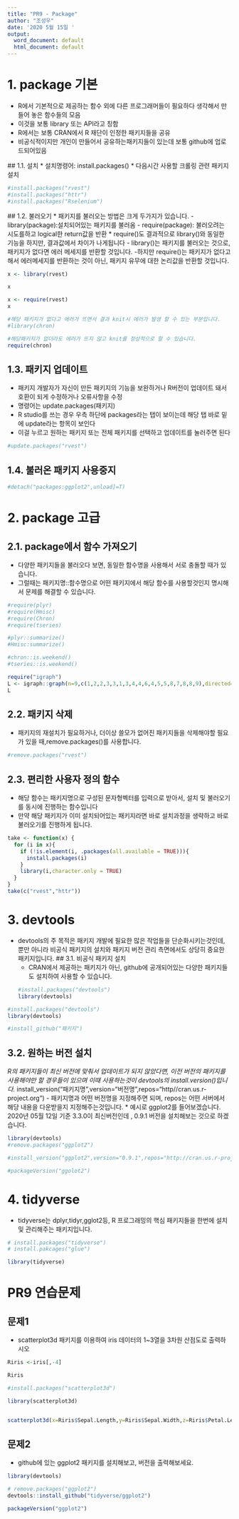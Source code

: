 ```yaml
---
title: "PR9 - Package"
author: "조성우"
date: '2020 5월 15일 '
output:
  word_document: default
  html_document: default
---
```


# 1. package 기본

  * R에서 기본적으로 제공하는 함수 외에 다른 프로그래머들이 필요하다 생각해서 만들어 놓은 함수들의 모음
  * 이것을 보통 library 또는 API라고 칭함
  * R에서는 보통 CRAN에서 R 재단이 인정한 패키지들을 공유
  * 비공식적이지만 개인이 만들어서 공유하는패키지들이 있는데 보통 github에 업로드되어있음
  
  ## 1.1. 설치
  * 설치명령어: install.packages()
  * 다음시간 사용할 크롤링 관련 패키지 설치
```r
#install.packages("rvest")
#install.packages("httr")
#install.packages("Rselenium")
```
  ## 1.2. 불러오기
      * 패키지를 불러오는 방법은 크게 두가지가 있습니다.
          - library(package):설치되어있는 패키지를 불러옴
          - require(package): 불러오려는 시도를하고 logical한 return값을 반환
      * require()도 결과적으로 library()와 동일한 기능을 하지만, 결과값에서 차이가 나게됩니다
          - library()는 패키지를 불러오는 것으로, 패키지가 없다면 에러 메세지를 반환할 것입니다.
          -하지만 require()는 패키지가 없다고해서 에러메세지를 반환하는 것이 아닌, 패키지 유무에 대한 논리값을 반환할 것입니다.
```r
x <- library(rvest)
```

```r
x
```

```r
x <- require(rvest)
x
```

```r
#해당 패키지가 없다고 에러가 뜨면서 결과 knit시 에러가 발생 할 수 있는 부분입니다.
#library(chron)

#해당패키지가 없더라도 에러가 뜨지 않고 knit를 정상적으로 할 수 있습니다.
require(chron)
```

## 1.3. 패키지 업데이트
   * 패키지 개발자가 자신이 만든 패키지의 기능을 보완하거나 R버전이 업데이트 돼서 호환이 되게 수정하거나 오류사항을 수정
   * 명령어는 update.packages(패키지)
   * R studio를 쓰는 경우 우측 하단에 packages라는 탭이 보이는데 해당 탭 바로 밑에 update라는 항목이 보인다
   * 이걸 누르고 원하는 패키지 또는 전체 패키지를 선택하고 업데이트를 눌러주면 된다
```r
#update.packages("rvest")
```
## 1.4. 불러온 패키지 사용중지
```r
#detach("packages:ggplot2",unload]=T)
```
# 2. package 고급
## 2.1. package에서 함수 가져오기
  * 다양한 패키지들을 불러오다 보면, 동일한 함수명을 사용해서 서로 충돌할 때가 있습니다.
  * 그럴때는 패키지명::함수명으로 어떤 패키지에서 해당 함수를 사용할것인지 명시해서 문제를 해결할 수 있습니다.
```r
#require(plyr)
#require(Hmisc)
#require(Chron)
#require(tseries)

#plyr::summarize()
#Hmisc:summarize()

#chron::is.weekend()
#tseries::is.weekend()

require("igraph")
L <- igraph::graph(n=9,c(1,2,2,3,3,1,3,4,4,6,4,5,5,8,7,8,8,9),directed=F)
L
```
## 2.2. 패키지 삭제
   * 패키지의 재설치가 필요하거나, 더이상 쓸모가 없어진 패키지들을 삭제해야할 필요가 있을 때,remove.packages()를 사용합니다.
```r
#remove.packages("rvest")
```
## 2.3. 편리한 사용자 정의 함수
  * 해당 함수는 패키지명으로 구성된 문자형벡터를 입력으로 받아서, 설치 및 불러오기를 동시에 진행하는 함수입니다
  * 만약 해당 패키지가 이미 설치되어있는 패키지라면 바로 설치과정을 생략하고 바로 불러오기를 진행하게 됩니다.
```r
take <- function(x) {
  for (i in x){
    if (!is.element(i, .packages(all.available = TRUE))){
      install.packages(i)
    }
    library(i,character.only = TRUE)
  }
}
take(c("rvest","httr"))
```
# 3. devtools
   * devtools의 주 목적은 패키지 개발에 필요한 많은 작업들을 단순화시키는것인데, 뿐만 아니라 비공식 패키지의 설치와 패키지 버전 관리 측면에서도 상당히 중요한 패키지입니다.
   ## 3.1. 비공식 패키지 설치
     * CRAN에서 제공하는 패키지가 아닌, github에 공개되어있는 다양한 패키지들도 설치하여 사용할 수 있습니다.
```r
#install.packages("devtools")
library(devtools)
```

```r
#install.packages("devtools")
library(devtools)
```

```r
#install_github("패키지")
```
## 3.2. 원하는 버전 설치
  *R의 패키지들이 최신 버전에 맞춰서 업데이트가 되지 않았다면, 이전 버전의 패키지를 사용해야만 할 경우들이 있으며 이때 사용하는것이 devtools의 install.version()입니다.
  * install_version("패키지명",version="버전명",repos="http//cran.us.r-project.org")
      - 패키지명과 어떤 버전명을 지정해주면 되며, repos는 어떤 서버에서 해당 내용을 다운받을지 지정해주는것입니다.
  * 예시로 ggplot2를 들어보겠습니다. 2020년 05월 12일 기준 3.3.0이 최신버전인데 , 0.9.1 버전을 설치해보는 것으로 하겠습니다.
```r
library(devtools)
#remove.packages("ggplot2")

#install_version("ggplot2",version="0.9.1",repos="http://cran.us.r-project.org")

#packageVersion("ggolot2")
```
# 4. tidyverse
   * tidyverse는 dplyr,tidyr,gglot2등, R 프로그래밍의 핵심 패키지들을 한번에 설치 및 관리해주는 패키지입니다.
```r
# install.packages("tidyverse")
# install.pakcages("glue")

library(tidyverse)
```

# PR9 연습문제
## 문제1
   * scatterplot3d 패키지를 이용하여 iris 데이터의 1~3열을 3차원 산점도로 출력하시오
```r
Riris <-iris[,-4]

Riris

#install.packages("scatterplot3d")

library(scatterplot3d)


scatterplot3d(x=Riris$Sepal.Length,y=Riris$Sepal.Width,z=Riris$Petal.Length)
```

## 문제2
  * github에 있는 ggplot2 패키지를 설치해보고, 버전을 출력해보세요.
```r
library(devtools)

# remove.packages("ggplot2")
devtools::install_github("tidyverse/ggplot2")

packageVersion("ggplot2")
```

